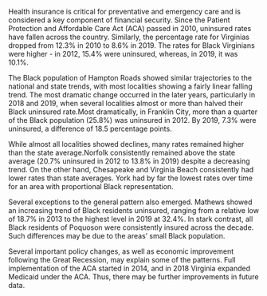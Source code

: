 Health insurance is critical for preventative and emergency care and is considered a key component of financial security.  Since the Patient Protection and Affordable Care Act (ACA) passed in 2010, uninsured rates have fallen across the country. Similarly, the percentage rate for Virginias dropped from 12.3% in 2010 to 8.6% in 2019. The rates for Black Virginians were higher - in 2012, 15.4% were uninsured, whereas, in 2019, it was 10.1%. 

The Black population of Hampton Roads showed similar trajectories to the national and state trends, with most localities showing a fairly linear falling trend.  The most dramatic change occurred in the later years, particularly in 2018 and 2019, when several localities almost or more than halved their Black uninsured rate.Most dramatically, in Franklin City, more than a quarter of the Black population (25.8%) was uninsured in 2012. By 2019, 7.3% were uninsured, a difference of 18.5 percentage points.

While almost all localities showed declines, many rates remained higher than the state average.Norfolk consistently remained above the state average (20.7% uninsured in 2012 to 13.8% in 2019) despite a decreasing trend. On the other hand, Chesapeake and Virginia Beach consistently had lower rates than state averages. York had by far the lowest rates over time for an area with proportional Black representation.

Several exceptions to the general pattern also emerged. Mathews showed an increasing trend of Black residents uninsured, ranging from a relative low of 18.7% in 2013 to the highest level in 2019 at 32.4%. In stark contrast, all Black residents of Poquoson were consistently insured across the decade. Such differences may be due to the areas' small Black population.

Several important policy changes, as well as economic improvement following the Great Recession, may explain some of the patterns.  Full implementation of the ACA started in 2014, and in 2018 Virginia expanded Medicaid under the ACA.  Thus, there may be further improvements in future data.
                                              